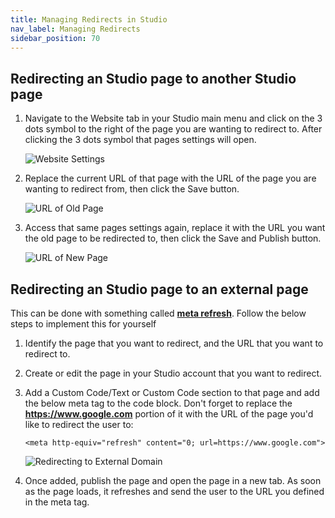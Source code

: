 ```yaml
---
title: Managing Redirects in Studio
nav_label: Managing Redirects
sidebar_position: 70
---
```


## Redirecting an Studio page to another Studio page

1. Navigate to the Website tab in your Studio main menu and click on the 3 dots symbol to the right of the page you are
   wanting to redirect to. After clicking the 3 dots symbol that pages settings will open.

   ![Website Settings](/assets/studio/Redirects_edited_1.png)

2. Replace the current URL of that page with the URL of the page you are wanting to redirect from, then click the Save
   button.

   ![URL of Old Page](/assets/studio/Redirects_edited_2.png)

3. Access that same pages settings again, replace it with the URL you want the old page to be redirected to, then click
   the Save and Publish button.

   ![URL of New Page](/assets/studio/Redirect.png)

## Redirecting an Studio page to an external page

This can be done with something called **[meta refresh](https://en.wikipedia.org/wiki/Meta_refresh)**. Follow the below
steps to implement this for yourself

1. Identify the page that you want to redirect, and the URL that you want to redirect to.
2. Create or edit the page in your Studio account that you want to redirect.
3. Add a Custom Code/Text or Custom Code section to that page and add the below meta tag to the code block. Don't forget
   to replace the **https://www.google.com** portion of it with the URL of the page you'd like to redirect the user to:

    ```
    <meta http-equiv="refresh" content="0; url=https://www.google.com">
    ```

   ![Redirecting to External Domain](/assets/studio/screely-1649344716764.png)

4. Once added, publish the page and open the page in a new tab. As soon as the page loads, it refreshes and send the
   user to the URL you defined in the meta tag.
